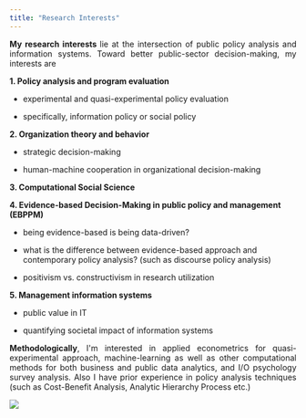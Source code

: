 ```yaml
---
title: "Research Interests"
---
```


```{=html}
<p align="justify">
<b> My research interests </b> lie at the intersection of public policy analysis and information systems. Toward better public-sector decision-making, my interests are  
</p>
```

**1. Policy analysis and program evaluation**

- experimental and quasi-experimental policy evaluation

- specifically, information policy or social policy 

**2. Organization theory and behavior**

-   strategic decision-making

-   human-machine cooperation in organizational decision-making

**3. Computational Social Science**

**4. Evidence-based Decision-Making in public policy and management (EBPPM)**

-   being evidence-based is being data-driven?

-   what is the difference between evidence-based approach and contemporary policy analysis? (such as discourse policy analysis)

-   positivism vs. constructivism in research utilization

**5. Management information systems**

- public value in IT

- quantifying societal impact of information systems


    

```{=html}
<p align="justify">



<b> Methodologically</b>, I'm interested in applied econometrics for quasi-experimental approach, machine-learning as well as other computational methods for both business and public data analytics, and I/O psychology survey analysis. Also I have prior experience in policy analysis techniques (such as Cost-Benefit Analysis, Analytic Hierarchy Process etc.)
</p>
```
![](20220716_163613.png)
